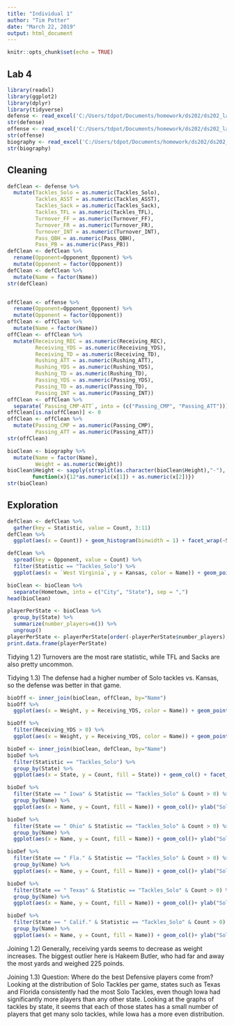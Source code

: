 ```yaml
---
title: "Individual 1"
author: "Tim Potter"
date: "March 22, 2019"
output: html_document
---
```


```r
knitr::opts_chunk$set(echo = TRUE)
```

## Lab 4

```r
library(readxl)
library(ggplot2)
library(dplyr)
library(tidyverse)
defense <- read_excel('C:/Users/tdpot/Documents/homework/ds202/ds202_lab4/cyclonesFootball2018.xlsx', sheet='Defensive')
str(defense)
offense <- read_excel('C:/Users/tdpot/Documents/homework/ds202/ds202_lab4/cyclonesFootball2018.xlsx', sheet='Offensive')
str(offense)
biography <- read_excel('C:/Users/tdpot/Documents/homework/ds202/ds202_lab4/cyclonesFootball2018.xlsx', sheet='Biography')
str(biography)
```

## Cleaning

```r
defClean <- defense %>%
  mutate(Tackles_Solo = as.numeric(Tackles_Solo),
         Tackles_ASST = as.numeric(Tackles_ASST),
         Tackles_Sack = as.numeric(Tackles_Sack),
         Tackles_TFL = as.numeric(Tackles_TFL),
         Turnover_FF = as.numeric(Turnover_FF),
         Turnover_FR = as.numeric(Turnover_FR),
         Turnover_INT = as.numeric(Turnover_INT),
         Pass_QBH = as.numeric(Pass_QBH),
         Pass_PB = as.numeric(Pass_PB))
defClean <- defClean %>%
  rename(Opponent=Opponent_Opponent) %>%
  mutate(Opponent = factor(Opponent))
defClean <- defClean %>%
  mutate(Name = factor(Name))
str(defClean)


offClean <- offense %>%
  rename(Opponent=Opponent_Opponent) %>%
  mutate(Opponent = factor(Opponent))
offClean <- offClean %>%
  mutate(Name = factor(Name))
offClean <- offClean %>%
  mutate(Receiving_REC = as.numeric(Receiving_REC),
         Receiving_YDS = as.numeric(Receiving_YDS),
         Receiving_TD = as.numeric(Receiving_TD),
         Rushing_ATT = as.numeric(Rushing_ATT),
         Rushing_YDS = as.numeric(Rushing_YDS),
         Rushing_TD = as.numeric(Rushing_TD),
         Passing_YDS = as.numeric(Passing_YDS),
         Passing_TD = as.numeric(Passing_TD),
         Passing_INT = as.numeric(Passing_INT))
offClean <- offClean %>%
  separate(`Passing_CMP-ATT`, into = (c("Passing_CMP", "Passing_ATT")))
offClean[is.na(offClean)] <- 0
offClean <- offClean %>%
  mutate(Passing_CMP = as.numeric(Passing_CMP),
         Passing_ATT = as.numeric(Passing_ATT))
str(offClean)

bioClean <- biography %>%
  mutate(Name = factor(Name),
         Weight = as.numeric(Weight))
bioClean$Height <- sapply(strsplit(as.character(bioClean$Height),"-"),
        function(x){12*as.numeric(x[1]) + as.numeric(x[2])})
str(bioClean)
```

## Exploration 

```r
defClean <- defClean %>%
  gather(key = Statistic, value = Count, 3:11)
defClean %>%
  ggplot(aes(x = Count)) + geom_histogram(binwidth = 1) + facet_wrap(~Statistic, scales="free")

defClean %>% 
  spread(key = Opponent, value = Count) %>%
  filter(Statistic == "Tackles_Solo") %>%
  ggplot(aes(x = `West Virginia`, y = Kansas, color = Name)) + geom_point() + xlab("West Virginia") + ylab("Kansas") + ggtitle("Solo Tackles per Game by Player")

bioClean <- bioClean %>%
  separate(Hometown, into = c("City", "State"), sep = ",")
head(bioClean)

playerPerState <- bioClean %>%
  group_by(State) %>%
  summarize(number_players=n()) %>%
  ungroup()
playerPerState <- playerPerState[order(-playerPerState$number_players),]
print.data.frame(playerPerState)
```

Tidying 1.2)
  Turnovers are the most rare statistic, while TFL and Sacks are also pretty uncommon.

Tidying 1.3)
  The defense had a higher number of Solo tackles vs. Kansas, so the defense was better in that game.

```r
bioOff <- inner_join(bioClean, offClean, by="Name")
bioOff %>%
  ggplot(aes(x = Weight, y = Receiving_YDS, color = Name)) + geom_point() + ylab("Receiving Yards") + ggtitle("Receiving Yards per Game by Player Weight")

bioOff %>%
  filter(Receiving_YDS > 0) %>%
  ggplot(aes(x = Weight, y = Receiving_YDS, color = Name)) + geom_point() + ylab("Receiving Yards") + ggtitle("Receiving Yards per Game by Player Weight")

bioDef <- inner_join(bioClean, defClean, by="Name")
bioDef %>%
  filter(Statistic == "Tackles_Solo") %>%
  group_by(State) %>%
  ggplot(aes(x = State, y = Count, fill = State)) + geom_col() + facet_wrap(~Opponent) + ylab("Solo Tackles") + ggtitle("Solo Tackles per Game by Home State of Player") + theme(axis.text.x=element_blank(), axis.ticks.x=element_blank())

bioDef %>%
  filter(State == " Iowa" & Statistic == "Tackles_Solo" & Count > 0) %>%
  group_by(Name) %>%
  ggplot(aes(x = Name, y = Count, fill = Name)) + geom_col()+ ylab("Solo Tackles") + ggtitle("Solo Tackles by Players from Iowa") + theme(axis.text.x=element_blank(), axis.ticks.x=element_blank(), axis.title.x = element_blank())

bioDef %>%
  filter(State == " Ohio" & Statistic == "Tackles_Solo" & Count > 0) %>%
  group_by(Name) %>%
  ggplot(aes(x = Name, y = Count, fill = Name)) + geom_col()+ ylab("Solo Tackles") + ggtitle("Solo Tackles by Players from Ohio") + theme(axis.text.x=element_blank(), axis.ticks.x=element_blank(), axis.title.x = element_blank())

bioDef %>%
  filter(State == " Fla." & Statistic == "Tackles_Solo" & Count > 0) %>%
  group_by(Name) %>%
  ggplot(aes(x = Name, y = Count, fill = Name)) + geom_col()+ ylab("Solo Tackles") + ggtitle("Solo Tackles by Players from Florida") + theme(axis.text.x=element_blank(), axis.ticks.x=element_blank(), axis.title.x = element_blank())

bioDef %>%
  filter(State == " Texas" & Statistic == "Tackles_Solo" & Count > 0) %>%
  group_by(Name) %>%
  ggplot(aes(x = Name, y = Count, fill = Name)) + geom_col()+ ylab("Solo Tackles") + ggtitle("Solo Tackles by Players from Texas") + theme(axis.text.x=element_blank(), axis.ticks.x=element_blank(), axis.title.x = element_blank())

bioDef %>%
  filter(State == " Calif." & Statistic == "Tackles_Solo" & Count > 0) %>%
  group_by(Name) %>%
  ggplot(aes(x = Name, y = Count, fill = Name)) + geom_col()+ ylab("Solo Tackles") + ggtitle("Solo Tackles by Players from California") + theme(axis.text.x=element_blank(), axis.ticks.x=element_blank(), axis.title.x = element_blank())
```

Joining 1.2)
  Generally, receiving yards seems to decrease as weight increases. The biggest outlier here is Hakeem Butler, who had far and away the most yards and weighed 225 poinds.
  
Joining 1.3) 
  Question: Where do the best Defensive players come from?
  Looking at the distribution of Solo Tackles per game, states such as Texas and Florida consistently had the most Solo Tackles, even though Iowa had significantly more players than any other state. Looking at the graphs of tackles by state, it seems that each of those states has a small number of players that get many solo tackles, while Iowa has a more even distribution.